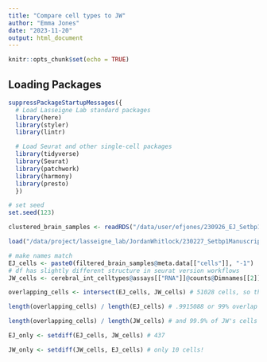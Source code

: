 ```yaml
---
title: "Compare cell types to JW"
author: "Emma Jones"
date: "2023-11-20"
output: html_document
---
```


```r
knitr::opts_chunk$set(echo = TRUE)
```

## Loading Packages

```r
suppressPackageStartupMessages({
  # Load Lasseigne Lab standard packages
  library(here)
  library(styler)
  library(lintr)

  # Load Seurat and other single-cell packages
  library(tidyverse)
  library(Seurat)
  library(patchwork)
  library(harmony)
  library(presto)
  })

# set seed
set.seed(123)
```



```r

clustered_brain_samples <- readRDS("/data/user/efjones/230926_EJ_Setbp1_AlternativeSplicing/data/seurat/clustered_brain_samples.rds")

```



```r
load("/data/project/lasseigne_lab/JordanWhitlock/230227_Setbp1Manuscript/230227_JW_Setbp1Manuscript_EVERYTHING/data/setbp1_cerebralintcelltypes.Rdata")

```


```r
# make names match
EJ_cells <- paste0(filtered_brain_samples@meta.data[["cells"]], "-1")
# df has slightly different structure in seurat version workflows
JW_cells <- cerebral_int_celltypes@assays[["RNA"]]@counts@Dimnames[[2]]

overlapping_cells <- intersect(EJ_cells, JW_cells) # 51028 cells, so that is a

length(overlapping_cells) / length(EJ_cells) # .9915088 or 99% overlap with me

length(overlapping_cells) / length(JW_cells) # and 99.9% of JW's cells

EJ_only <- setdiff(EJ_cells, JW_cells) # 437

JW_only <- setdiff(JW_cells, EJ_cells) # only 10 cells!

```

```r
```

```r
```

```r
```
